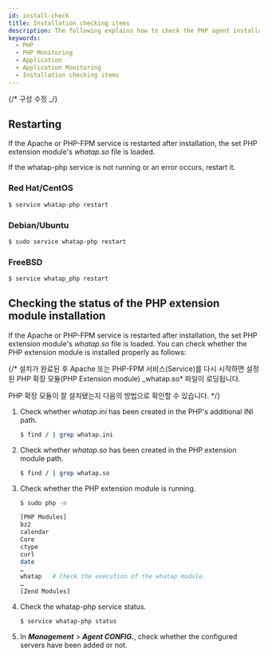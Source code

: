 ```yaml
---
id: install-check
title: Installation checking items
description: The following explains how to check the PHP agent installation.
keywords:
  - PHP
  - PHP Monitoring
  - Application
  - Application Monitoring
  - Installation checking items
---
```


{/* 구성 수정 _/}

## Restarting

If the Apache or PHP-FPM service is restarted after installation, the set PHP extension module's _whatap.so_ file is loaded.

If the whatap-php service is not running or an error occurs, restart it.

### Red Hat/CentOS

```bash title=SH
$ service whatap-php restart
```

### Debian/Ubuntu

```bash title=SH
$ sudo service whatap-php restart
```

### FreeBSD

```bash title=SH
$ service whatap_php restart
```

## Checking the status of the PHP extension module installation

If the Apache or PHP-FPM service is restarted after installation, the set PHP extension module's _whatap.so_ file is loaded. You can check whether the PHP extension module is installed properly as follows:

{/* 설치가 완료된 후 Apache 또는 PHP-FPM 서비스(Service)를 다시 시작하면 설정된 PHP 확장 모듈(PHP Extension module) _whatap.so\* 파일이 로딩됩니다.

PHP 확장 모듈이 잘 설치됐는지 다음의 방법으로 확인할 수 있습니다. \*/}

1. Check whether _whatap.ini_ has been created in the PHP's additional INI path.

   ```bash title=SH
   $ find / | grep whatap.ini
   ```

2. Check whether _whatap.so_ has been created in the PHP extension module path.

   ```bash title=SH
   $ find / | grep whatap.so
   ```

3. Check whether the PHP extension module is running.

   ```bash title=SH
   $ sudo php -m

   [PHP Modules]
   bz2
   calendar
   Core
   ctype
   curl
   date
   …
   whatap   # Check the execution of the whatap module.
   …
   [Zend Modules]
   ```

4. Check the whatap-php service status.

   ```bash title=SH
   $ service whatap-php status
   ```

5. In **_Management_** > **_Agent CONFIG._**, check whether the configured servers have been added or not. 

   <ImgLang img='php-agent-list.png' />
